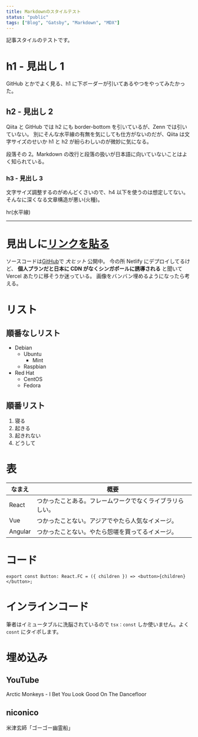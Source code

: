 ```yaml
---
title: Markdownのスタイルテスト
status: "public"
tags: ["Blog", "Gatsby", "Markdown", "MDX"]
---
```



記事スタイルのテストです。<!--more-->

# h1 - 見出し 1

GitHub とかでよく見る、h1 に下ボーダーが引いてあるやつをやってみたかった。

## h2 - 見出し 2

Qiita と GitHub では h2 にも border-bottom を引いているが、Zenn では引いていない。
別にそんな水平線の有無を気にしても仕方がないのだが、Qiita は文字サイズのせいか h1 と h2 が紛らわしいのが微妙に気になる。

段落その 2。Markdown の改行と段落の扱いが日本語に向いていないことはよく知られている。

### h3 - 見出し 3

文字サイズ調整するのがめんどくさいので、h4 以下を使うのは想定してない。そんなに深くなる文章構造が悪い(火種)。

hr(水平線)

---

# 見出しに[リンクを貼る](https://github.com)

ソースコードは[GitHub](https://github.com/aumyf/blog)で _大ヒット_ 公開中。
今の所 Netlify にデプロイしてるけど、 **個人プランだと日本に CDN がなくシンガポールに誘導される** と聞いて Vercel あたりに移そうか迷っている。
画像をバンバン埋めるようになったら考える。

# リスト

## 順番なしリスト

- Debian
  - Ubuntu
    - Mint
  - Raspbian
- Red Hat
  - CentOS
  - Fedora

## 順番リスト

1. 寝る
2. 起きる
3. 起きれない
4. どうして

# 表

| なまえ  | 概要                                                     |
| ------- | -------------------------------------------------------- |
| React   | つかったことある。フレームワークでなくライブラリらしい。 |
| Vue     | つかったことない。アジアでやたら人気なイメージ。         |
| Angular | つかったことない。やたら怨嗟を買ってるイメージ。         |

# コード

```tsx{2}:title=button.tsx
export const Button: React.FC = ({ children }) => <button>{children}</button>;
```

# インラインコード

筆者はイミュータブルに洗脳されているので `tsx：const` しか使いません。よく `cosnt` にタイポします。

# 埋め込み

## YouTube

Arctic Monkeys - I Bet You Look Good On The Dancefloor

<YouTube src="CYpn8yUnX_c" />

## niconico

米津玄師「ゴーゴー幽霊船」

<Niconico src="sm17024766" />
